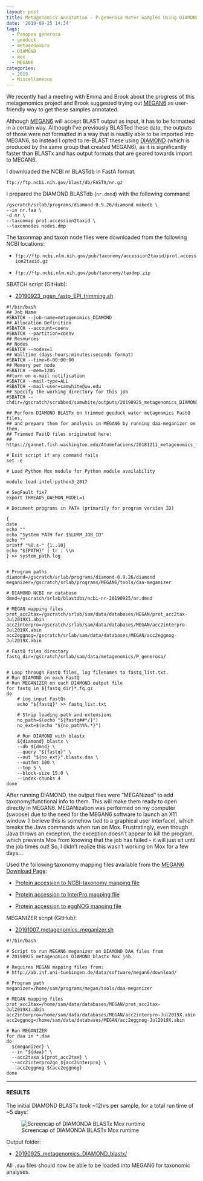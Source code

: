 ```yaml
---
layout: post
title: Metagenomics Annotation - P.generosa Water Samples Using DIAMOND BLASTx on Mox
date: '2019-09-25 14:34'
tags:
  - Panopea generosa
  - geoduck
  - metagenomics
  - DIAMOND
  - mox
  - MEGAN6
categories:
  - 2019
  - Miscellaneous
---
```

We recently had a meeting with Emma and Brook about the progress of this metagenomics project and Brook suggested trying out [MEGAN6](https://ab.inf.uni-tuebingen.de/software/megan6) as user-friendly way to get these samples annotated.

Although [MEGAN6](https://ab.inf.uni-tuebingen.de/software/megan6) will accept BLAST output as input, it has to be formatted in a certain way. Although I've previously BLASTed these data, the outputs of those were not formatted in a way that is readily able to be imported into MEGAN6, so instead I opted to re-BLAST these using [DIAMOND](https://github.com/bbuchfink/diamond) (which is produced by the same group that created MEGAN6), as it is significantly faster than BLASTx and has output formats that are geared towards import to MEGAN6.

I downloaded the NCBI nr BLASTdb in FastA format:

`ftp://ftp.ncbi.nih.gov/blast/db/FASTA/nr.gz`

I prepared the DIAMOND BLASTdb (`nr.dmnd`) with the following command:

```shell
/gscratch/srlab/programs/diamond-0.9.26/diamond makedb \
--in nr.faa \
-d nr \
--taxonmap prot.accession2taxid \
--taxonnodes nodes.dmp
```
The taxonmap and taxon node files were downloaded from the following NCBI locations:

- `ftp://ftp.ncbi.nlm.nih.gov/pub/taxonomy/accession2taxid/prot.accession2taxid.gz`

- `ftp://ftp.ncbi.nlm.nih.gov/pub/taxonomy/taxdmp.zip`


SBATCH script (GitHub):

- [20190923_pgen_fastp_EPI_trimming.sh](https://github.com/RobertsLab/sams-notebook/blob/master/sbatch_scripts/20190923_pgen_fastp_EPI_trimming.sh)

```shell
#!/bin/bash
## Job Name
#SBATCH --job-name=metagenomics_DIAMOND
## Allocation Definition
#SBATCH --account=coenv
#SBATCH --partition=coenv
## Resources
## Nodes
#SBATCH --nodes=1
## Walltime (days-hours:minutes:seconds format)
#SBATCH --time=6-00:00:00
## Memory per node
#SBATCH --mem=120G
##turn on e-mail notification
#SBATCH --mail-type=ALL
#SBATCH --mail-user=samwhite@uw.edu
## Specify the working directory for this job
#SBATCH --chdir=/gscratch/scrubbed/samwhite/outputs/20190925_metagenomics_DIAMOND_blastx

## Perform DIAMOND BLASTx on trimmed geoduck water metagnomics FastQ files,
## and prepare them for analysis in MEGAN6 by running daa-meganizer on them.
## Trimmed FastQ files originated here:
## https://gannet.fish.washington.edu/Atumefaciens/20181211_metagenomics_fastqc_trimgalore/20181211_metagenomics_trimgalore_03/

# Exit script if any command fails
set -e

# Load Python Mox module for Python module availability

module load intel-python3_2017

# SegFault fix?
export THREADS_DAEMON_MODEL=1

# Document programs in PATH (primarily for program version ID)

{
date
echo ""
echo "System PATH for $SLURM_JOB_ID"
echo ""
printf "%0.s-" {1..10}
echo "${PATH}" | tr : \\n
} >> system_path.log


# Program paths
diamond=/gscratch/srlab/programs/diamond-0.9.26/diamond
meganizer=/gscratch/srlab/programs/MEGAN6/tools/daa-meganizer

# DIAMOND NCBI nr database
dmnd=/gscratch/srlab/blastdbs/ncbi-nr-20190925/nr.dmnd

# MEGAN mapping files
prot_acc2tax=/gscratch/srlab/sam/data/databases/MEGAN/prot_acc2tax-Jul2019X1.abin
acc2interpro=/gscratch/srlab/sam/data/databases/MEGAN/acc2interpro-Jul2019X.abin
acc2eggnog=/gscratch/srlab/sam/data/databases/MEGAN/acc2eggnog-Jul2019X.abin

# FastQ files directory
fastq_dir=/gscratch/srlab/sam/data/metagenomics/P_generosa/


# Loop through FastQ files, log filenames to fastq_list.txt.
# Run DIAMOND on each FastQ
# Run MEGANIZER on each DIAMOND output file
for fastq in ${fastq_dir}*.fq.gz
do
	# Log input FastQs
	echo "${fastq}" >> fastq_list.txt

	# Strip leading path and extensions
	no_path=$(echo "${fastq##*/}")
	no_ext=$(echo "${no_path%%.*}")

	# Run DIAMOND with blastx
	${diamond} blastx \
	--db ${dmnd} \
	--query "${fastq}" \
	--out "${no_ext}".blastx.daa \
	--outfmt 100 \
	--top 5 \
	--block-size 15.0 \
	--index-chunks 4
done
```

After running DIAMOND, the output files were "MEGANized" to add taxonomy/functional info to them. This will make them ready to open directly in MEGAN6. MEGANization was performed on my computer (swoose) due to the need for the MEGAN6 software to launch an X11 window (I believe this is somehow tied to a graphical user interface), which breaks the Java commands when run on Mox. Frustratingly, even though Java throws an exception, the exception doesn't appear to kill the program, which prevents Mox from knowing that the job has failed - it will just sit until the job times out! So, I didn't realize this wasn't working on Mox for a few days...

Used the following taxonomy mapping files available from the [MEGAN6 Download Page](https://software-ab.informatik.uni-tuebingen.de/download/megan6/welcome.html):

- [Protein accession to NCBI-taxonomy mapping file](http://ab.inf.uni-tuebingen.de/data/software/megan6/download/prot_acc2tax-Jul2019X1.abin.zip)

- [Protein accession to InterPro mapping file](http://ab.inf.uni-tuebingen.de/data/software/megan6/download/acc2interpro-Jul2019X.abin.zip)

- [Protein accession to eggNOG mapping file](http://ab.inf.uni-tuebingen.de/data/software/megan6/download/acc2eggnog-Jul2019X.abin.zip)

MEGANIZER script (GitHub):

- [20191007_metagenomics_meganizer.sh](https://github.com/RobertsLab/sams-notebook/blob/master/bash_scripts/20191007_metagenomics_meganizer.sh)

```shell
#!/bin/bash

# Script to run MEGAN6 meganizer on DIAMOND DAA files from
# 20190925_metagenomics_DIAMOND_blastx Mox job.

# Requires MEGAN mapping files from:
# http://ab.inf.uni-tuebingen.de/data/software/megan6/download/

# Program path
meganizer=/home/sam/programs/megan/tools/daa-meganizer

# MEGAN mapping files
prot_acc2tax=/home/sam/data/databases/MEGAN/prot_acc2tax-Jul2019X1.abin
acc2interpro=/home/sam/data/databases/MEGAN/acc2interpro-Jul2019X.abin
acc2eggnog=/home/sam/data/databases/MEGAN/acc2eggnog-Jul2019X.abin

# Run MEGANIZER
for daa in *.daa
do
  ${meganizer} \
  --in "${daa}" \
  --acc2taxa ${prot_acc2tax} \
  --acc2interpro2go ${acc2interpro} \
  --acc2eggnog ${acc2eggnog}
done
```

---

#### RESULTS

The initial DIAMOND BLASTx took ~12hrs per sample, for a total run time of ~5 days:

![Screencap of DIAMONDA BLASTx Mox runtime](https://github.com/RobertsLab/sams-notebook/blob/master/images/screencaps/20190925_metagenomics_DIAMOND_blastx_runtime.png?raw=true)



Output folder:

- [20190925_metagenomics_DIAMOND_blastx/](https://gannet.fish.washington.edu/Atumefaciens/20190925_metagenomics_DIAMOND_blastx/)

All `.daa` files should now be able to be loaded into MEGAN6 for taxonomic analyses.
